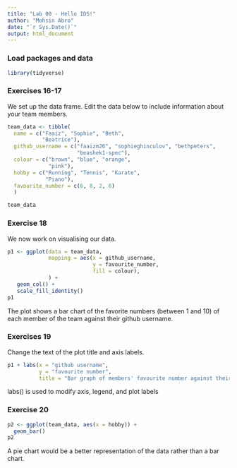 ```yaml
---
title: "Lab 00 - Hello IDS!"
author: "Mohsin Abro"
date: "`r Sys.Date()`"
output: html_document
---
```


### Load packages and data

```r
library(tidyverse) 
```

### Exercises 16-17

We set up the data frame. Edit the data below to include information about your team members.

```r
team_data <- tibble(
  name = c("Faaiz", "Sophie", "Beth", 
           "Beatrice"),
  github_username = c("faaizm26", "sophieghinculov", "bethpeters", 
                      "beashek1-spec"), 
  colour = c("brown", "blue", "orange", 
             "pink"),
  hobby = c("Running", "Tennis", "Karate", 
            "Piano"),
  favourite_number = c(6, 8, 2, 6)
  )

team_data
```

### Exercise 18

We now work on visualising our data. 

```r
p1 <- ggplot(data = team_data, 
             mapping = aes(x = github_username, 
                           y = favourite_number,
                           fill = colour), 
             ) +
   geom_col() +
   scale_fill_identity()
p1
```


The plot shows a bar chart of the favorite numbers (between 1 and 10) of each member of the team against their github username.

### Exercises 19

Change the text of the plot title and axis labels.

```r
p1 + labs(x = "github username", 
          y = "favourite number",
          title = "Bar graph of members' favourite number against their github username")
```

labs() is used to modify axis, legend, and plot labels

### Exercise 20

```r
p2 <- ggplot(team_data, aes(x = hobby)) +
  geom_bar()
p2
```

A pie chart would be a better representation of the data rather than a bar chart.
